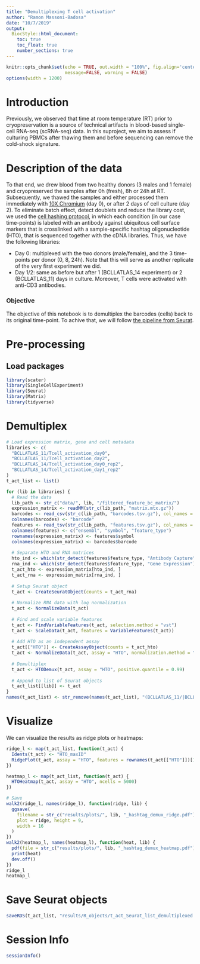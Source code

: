 ```yaml
---
title: "Demultiplexing T cell activation"
author: "Ramon Massoni-Badosa"
date: "10/7/2019"
output: 
  BiocStyle::html_document:
    toc: true
    toc_float: true
    number_sections: true
---
```


```r
knitr::opts_chunk$set(echo = TRUE, out.width = "100%", fig.align='center', 
                      message=FALSE, warning = FALSE)
options(width = 1200)
```

# Introduction
Previously, we observed that time at room temperature (RT) prior to cryopreservation is a source of technical artifacts in blood-based single-cell RNA-seq (scRNA-seq) data. In this suproject, we aim to assess if culturing PBMCs after thawing them and before sequencing can remove the cold-shock signature.

# Description of the data
To that end, we drew blood from two healthy donors (3 males and 1 female) and cryopreserved the samples after 0h (fresh), 8h or 24h at RT. Subsequently, we thawed the samples and either processed them immediately with [10X Chromium](https://www.nature.com/articles/ncomms14049) (day 0), or after 2 days of cell culture (day 2). To eliminate batch effect, detect doublets and reduce the library cost, we used the [cell hashing protocol](https://genomebiology.biomedcentral.com/articles/10.1186/s13059-018-1603-1), in which each condition (in our case time-points) is labeled with an antibody against ubiquitous cell surface markers that is crosslinked with a sample-specific hashtag oligonucleotide (HTO), that is sequenced together with the cDNA libraries. Thus, we have the following libraries:

- Day 0: multiplexed with the two donors (male/female), and the 3 time-points per donor (0, 8, 24h). Note that this will serve as another replicate of the very first experiment we did.
- Day 1/2: same as before but after 1 (BCLLATLAS_14 experiment) or 2 (BCLLATLAS_11) days in culture. Moreover, T cells were activated with anti-CD3 antibodies.

### Objective
The objective of this notebook is to demultiplex the barcodes (cells) back to its original time-point. To achive that, we will follow [the pipeline from Seurat](https://satijalab.org/seurat/v3.0/hashing_vignette.html).

# Pre-processing

## Load packages

```r
library(scater)
library(SingleCellExperiment)
library(Seurat)
library(Matrix)
library(tidyverse)
```

# Demultiplex 

```r
# Load expression matrix, gene and cell metadata
libraries <- c(
  "BCLLATLAS_11/Tcell_activation_day0", 
  "BCLLATLAS_11/Tcell_activation_day2", 
  "BCLLATLAS_14/Tcell_activation_day0_rep2",
  "BCLLATLAS_14/Tcell_activation_day1_rep2"
)
t_act_list <- list()

for (lib in libraries) {
  # Read the data
  lib_path <- str_c("data/", lib, "/filtered_feature_bc_matrix/")
  expression_matrix <- readMM(str_c(lib_path, "matrix.mtx.gz"))
  barcodes <- read_csv(str_c(lib_path, "barcodes.tsv.gz"), col_names = FALSE)
  colnames(barcodes) <- "barcode"
  features <- read_tsv(str_c(lib_path, "features.tsv.gz"), col_names = FALSE)
  colnames(features) <- c("ensembl", "symbol", "feature_type")
  rownames(expression_matrix) <- features$symbol
  colnames(expression_matrix) <- barcodes$barcode
  
  # Separate HTO and RNA matrices
  hto_ind <- which(str_detect(features$feature_type, "Antibody Capture"))
  rna_ind <- which(str_detect(features$feature_type, "Gene Expression"))
  t_act_hto <- expression_matrix[hto_ind, ]
  t_act_rna <- expression_matrix[rna_ind, ]
  
  # Setup Seurat object
  t_act <- CreateSeuratObject(counts = t_act_rna)
  
  # Normalize RNA data with log normalization
  t_act <- NormalizeData(t_act)
  
  # Find and scale variable features
  t_act <- FindVariableFeatures(t_act, selection.method = "vst")
  t_act <- ScaleData(t_act, features = VariableFeatures(t_act))
  
  # Add HTO as an independent assay
  t_act[["HTO"]] <- CreateAssayObject(counts = t_act_hto)
  t_act <- NormalizeData(t_act, assay = "HTO", normalization.method = "CLR")
  
  # Demultiplex
  t_act <- HTODemux(t_act, assay = "HTO", positive.quantile = 0.99)
  
  # Append to list of Seurat objects
  t_act_list[[lib]] <- t_act
}
names(t_act_list) <- str_remove(names(t_act_list), "(BCLLATLAS_11/|BCLLATLAS_14/)")
```

# Visualize 
We can visualize the results as ridge plots or heatmaps:

```r
ridge_l <- map(t_act_list, function(t_act) {
  Idents(t_act) <- "HTO_maxID"
  RidgePlot(t_act, assay = "HTO", features = rownames(t_act[["HTO"]])[1:6], ncol = 3)
})

heatmap_l <- map(t_act_list, function(t_act) {
  HTOHeatmap(t_act, assay = "HTO", ncells = 5000)
})

# Save
walk2(ridge_l, names(ridge_l), function(ridge, lib) {
  ggsave(
    filename = str_c("results/plots/", lib, "_hashtag_demux_ridge.pdf"),
    plot = ridge, height = 9, 
    width = 16
  )
})
walk2(heatmap_l, names(heatmap_l), function(heat, lib) {
  pdf(file = str_c("results/plots/", lib, "_hashtag_demux_heatmap.pdf"), height = 4, width = 7)
  print(heat)
  dev.off()
})
ridge_l
heatmap_l
```

# Save Seurat objects

```r
saveRDS(t_act_list, "results/R_objects/t_act_Seurat_list_demultiplexed.rds")
```

# Session Info

```r
sessionInfo()
```


